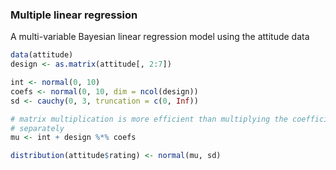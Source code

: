 ### Multiple linear regression

A multi-variable Bayesian linear regression model using the attitude data

```r
data(attitude)
design <- as.matrix(attitude[, 2:7])
```

```r
int <- normal(0, 10)
coefs <- normal(0, 10, dim = ncol(design))
sd <- cauchy(0, 3, truncation = c(0, Inf))

# matrix multiplication is more efficient than multiplying the coefficients
# separately
mu <- int + design %*% coefs

distribution(attitude$rating) <- normal(mu, sd)
```
